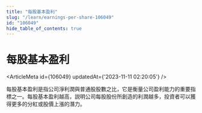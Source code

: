 ```yaml
---
title: "每股基本盈利"
slug: "/learn/earnings-per-share-106049"
id: "106049"
hide_table_of_contents: true
---
```



# 每股基本盈利

<ArticleMeta id={106049} updatedAt={'2023-11-11 02:20:05'} />
<div className='border-solid border-b border-t-0 my-4 border-[var(--ifm-color-gray-300)]' />

每股基本盈利是指公司淨利潤與普通股股數之比，它是衡量公司盈利能力的重要指標之一。每股基本盈利越高，説明公司每股股份所創造的利潤越多，投資者可以獲得更多的分紅或股價上漲的潛力。
